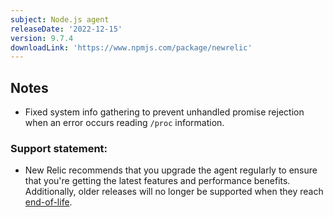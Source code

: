 ```yaml
---
subject: Node.js agent
releaseDate: '2022-12-15'
version: 9.7.4
downloadLink: 'https://www.npmjs.com/package/newrelic'
---
```


## Notes

* Fixed system info gathering to prevent unhandled promise rejection when an error occurs reading `/proc` information.


### Support statement:

* New Relic recommends that you upgrade the agent regularly to ensure that you're getting the latest features and performance benefits. Additionally, older releases will no longer be supported when they reach [end-of-life](/docs/using-new-relic/cross-product-functions/install-configure/notification-changes-new-relic-saas-features-distributed-software).